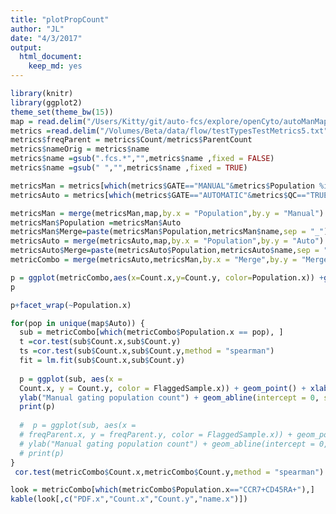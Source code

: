 ```yaml
---
title: "plotPropCount"
author: "JL"
date: "4/3/2017"
output: 
  html_document: 
    keep_md: yes
---
```


```r
library(knitr)
library(ggplot2)
theme_set(theme_bw(15))
map = read.delim("/Users/Kitty/git/auto-fcs/explore/openCyto/autoManMap.txt",stringsAsFactors = FALSE,sep = "\t") 
metrics =read.delim("/Volumes/Beta/data/flow/testTypesTestMetrics5.txt",stringsAsFactors = FALSE,sep = "\t") 
metrics$freqParent = metrics$Count/metrics$ParentCount
metrics$nameOrig = metrics$name
metrics$name =gsub(".fcs.*","",metrics$name ,fixed = FALSE)
metrics$name =gsub(" ","",metrics$name ,fixed = TRUE)

metricsMan = metrics[which(metrics$GATE=="MANUAL"&metrics$Population %in% map$Manual&metrics$METRIC=="count"),]
metricsAuto = metrics[which(metrics$GATE=="AUTOMATIC"&metrics$QC=="TRUE"&metrics$Population %in% map$Auto&metrics$METRIC=="count"),]

metricsMan = merge(metricsMan,map,by.x = "Population",by.y = "Manual")
metricsMan$Population =metricsMan$Auto
metricsMan$Merge=paste(metricsMan$Population,metricsMan$name,sep = "_")
metricsAuto = merge(metricsAuto,map,by.x = "Population",by.y = "Auto")
metricsAuto$Merge=paste(metricsAuto$Population,metricsAuto$name,sep = "_")
metricCombo = merge(metricsAuto,metricsMan,by.x = "Merge",by.y = "Merge")

p = ggplot(metricCombo,aes(x=Count.x,y=Count.y, color=Population.x)) +geom_point()+xlab("Autogating population count")+ylab("Manual gating population count")+geom_abline(intercept = 0, slope = 1) 
p 

p+facet_wrap(~Population.x)

for(pop in unique(map$Auto)) {
  sub = metricCombo[which(metricCombo$Population.x == pop), ]
  t =cor.test(sub$Count.x,sub$Count.y)
  ts =cor.test(sub$Count.x,sub$Count.y,method = "spearman")
  fit = lm.fit(sub$Count.x,sub$Count.y)
  
  p = ggplot(sub, aes(x =
  Count.x, y = Count.y, color = FlaggedSample.x)) + geom_point() + xlab("Autogating population count") +
  ylab("Manual gating population count") + geom_abline(intercept = 0, slope = 1)+ labs(title = paste(pop,"n=",length(sub$Count.x),"- pearson r =",signif(t$estimate,4),"- spearman r =",signif(ts$estimate,4)))
  print(p)
  
  #  p = ggplot(sub, aes(x =
  # freqParent.x, y = freqParent.y, color = FlaggedSample.x)) + geom_point() + xlab("Autogating population count") +
  # ylab("Manual gating population count") + geom_abline(intercept = 0, slope = 1)+ labs(title = paste(pop,"n=",length(sub$Count.x),"- pearson r =",signif(t$estimate,4),"- spearman r =",signif(ts$estimate,4)))
  # print(p)
}
 cor.test(metricCombo$Count.x,metricCombo$Count.y,method = "spearman")

look = metricCombo[which(metricCombo$Population.x=="CCR7+CD45RA+"),]
kable(look[,c("PDF.x","Count.x","Count.y","name.x")])

```

